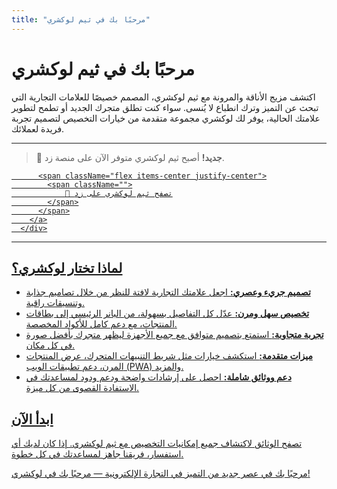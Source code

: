 ```yaml
---
title: "مرحبًا بك في ثيم لوكشري"
---
```



# مرحبًا بك في ثيم لوكشري

اكتشف مزيج الأناقة والمرونة مع ثيم لوكشري، المصمم خصيصًا للعلامات التجارية التي تبحث عن التميز وترك انطباع لا يُنسى. سواء كنت تطلق متجرك الجديد أو تطمح لتطوير علامتك الحالية، يوفر لك لوكشري مجموعة متقدمة من خيارات التخصيص لتصميم تجربة فريدة لعملائك.

---

> 🎉 **جديد!** أصبح ثيم لوكشري متوفر الآن على منصة زد.


<div className="subtitle mt-6 bg-black hover:bg-yellow-500 text-white font-bold py-4 px-8 rounded-lg transition duration-300 ease-in-out transform bg-green-500 hover:-translate-y-1 hover:scale-110">
        <a href="https://web.zid.sa/theme-details/1eb6bb46-1c14-4a5d-b11d-7c329a9985b6" target="_blank" rel="noopener noreferrer" className="flex items-center gap-1 justify-center">

          <span className="flex items-center justify-center">
            <span className="">
                🚀 تصفح ثيم لوكشري على زد
            </span>
          </span>
        </a>
      </div>


---

## لماذا تختار لوكشري؟
- **تصميم جريء وعصري:** اجعل علامتك التجارية لافتة للنظر من خلال تصاميم جذابة وتنسيقات راقية.
- **تخصيص سهل ومرن:** عدّل كل التفاصيل بسهولة، من البانر الرئيسي إلى بطاقات المنتجات، مع دعم كامل للأكواد المخصصة.
- **تجربة متجاوبة:** استمتع بتصميم متوافق مع جميع الأجهزة ليظهر متجرك بأفضل صورة في كل مكان.
- **ميزات متقدمة:** استكشف خيارات مثل شريط التنبيهات المتحرك، عرض المنتجات المرن، دعم تطبيقات الويب (PWA) والمزيد.
- **دعم ووثائق شاملة:** احصل على إرشادات واضحة ودعم ودود لمساعدتك في الاستفادة القصوى من كل ميزة.

## ابدأ الآن
تصفح الوثائق لاكتشاف جميع إمكانيات التخصيص مع ثيم لوكشري. إذا كان لديك أي استفسار، فريقنا جاهز لمساعدتك في كل خطوة.

مرحبًا بك في عصر جديد من التميز في التجارة الإلكترونية — مرحبًا بك في لوكشري!
